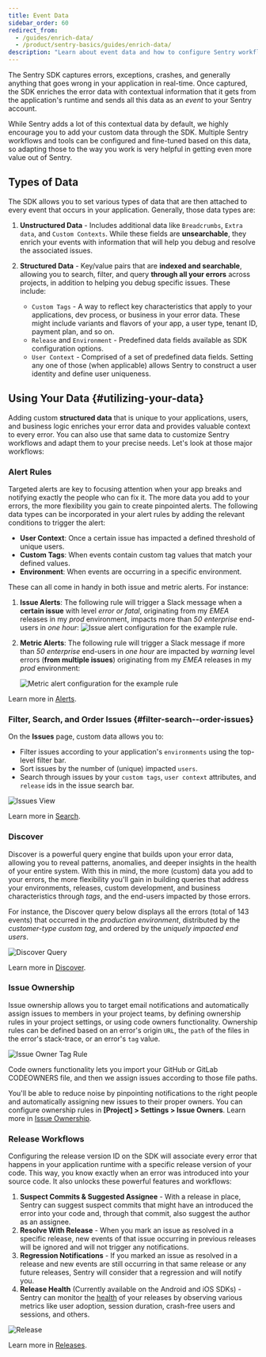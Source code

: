 ```yaml
---
title: Event Data
sidebar_order: 60
redirect_from:
  - /guides/enrich-data/
  - /product/sentry-basics/guides/enrich-data/
description: "Learn about event data and how to configure Sentry workflows and tools to fine-tune the data sent to Sentry."
---
```


The Sentry SDK captures errors, exceptions, crashes, and generally anything that goes wrong in your application in real-time.
Once captured, the SDK enriches the error data with contextual information that it gets from the application's runtime and sends all this data as an _event_ to your Sentry account.

While Sentry adds a lot of this contextual data by default, we highly encourage you to add your custom data through the SDK. Multiple Sentry workflows and tools can be configured and fine-tuned based on this data, so adapting those to the way you work is very helpful in getting even more value out of Sentry.

## Types of Data

The SDK allows you to set various types of data that are then attached to every event that occurs in your application. Generally, those data types are:

1. **Unstructured Data** - Includes additional data like `Breadcrumbs`, `Extra data`, and `Custom Contexts`. While these fields are **unsearchable**, they enrich your events with information that will help you debug and resolve the associated issues.

2. **Structured Data** - Key/value pairs that are **indexed and searchable**, allowing you to search, filter, and query **through all your errors** across projects, in addition to helping you debug specific issues. These include:

   - `Custom Tags` - A way to reflect key characteristics that apply to your applications, dev process, or business in your error data. These might include variants and flavors of your app, a user type, tenant ID, payment plan, and so on.
   - `Release` and `Environment` - Predefined data fields available as SDK configuration options.
   - `User Context` - Comprised of a set of predefined data fields. Setting any one of those (when applicable) allows Sentry to construct a user identity and define user uniqueness.

## Using Your Data {#utilizing-your-data}

Adding custom **structured data** that is unique to your applications, users, and business logic enriches your error data and provides valuable context to every error. You can also use that same data to customize Sentry workflows and adapt them to your precise needs. Let's look at those major workflows:

### Alert Rules

Targeted alerts are key to focusing attention when your app breaks and notifying exactly the people who can fix it. The more data you add to your errors, the more flexibility you gain to create pinpointed alerts. The following data types can be incorporated in your alert rules by adding the relevant conditions to trigger the alert:

- **User Context**: Once a certain issue has impacted a defined threshold of unique users.
- **Custom Tags**: When events contain custom tag values that match your defined values.
- **Environment**: When events are occurring in a specific environment.

These can all come in handy in both issue and metric alerts. For instance:

1. **Issue Alerts**: The following rule will trigger a Slack message when a **certain issue** with level _error or fatal_, originating from my _EMEA_ releases in my _prod_ environment, impacts more than _50 enterprise_ end-users in _one hour_:
   ![Issue alert configuration for the example rule.](002.png)

2. **Metric Alerts**: The following rule will trigger a Slack message if more than _50 enterprise_ end-users in _one hour_ are impacted by _warning_ level errors (**from multiple issues**) originating from my _EMEA_ releases in my _prod_ environment:

   ![Metric alert configuration for the example rule](006.png)

Learn more in [Alerts](/product/alerts/).

### Filter, Search, and Order Issues {#filter-search--order-issues}

On the **Issues** page, custom data allows you to:

- Filter issues according to your application's `environments` using the top-level filter bar.
- Sort issues by the number of (unique) impacted `users`.
- Search through issues by your `custom tags`, `user context` attributes, and `release` ids in the issue search bar.

![Issues View](003.png)

Learn more in [Search](/product/sentry-basics/search/).

### Discover

Discover is a powerful query engine that builds upon your error data, allowing you to reveal patterns, anomalies, and deeper insights in the health of your entire system. With this in mind, the more (custom) data you add to your errors, the more flexibility you'll gain in building queries that address your environments, releases, custom development, and business characteristics through _tags_, and the end-users impacted by those errors.

For instance, the Discover query below displays all the errors (total of 143 events) that occurred in the _production environment_, distributed by the _customer-type custom tag_, and ordered by the _uniquely impacted end users_.

![Discover Query](004.png)

Learn more in [Discover](/product/discover-queries/).

### Issue Ownership

Issue ownership allows you to target email notifications and automatically assign issues to members in your project teams, by defining ownership rules in your project settings, or using code owners functionality. Ownership rules can be defined based on an error's origin `URL`, the `path` of the files in the error's stack-trace, or an error's `tag` value.

![Issue Owner Tag Rule](005.png)

Code owners functionality lets you import your GitHub or GitLab CODEOWNERS file, and then we assign issues according to those file paths.

You'll be able to reduce noise by pinpointing notifications to the right people and automatically assigning new issues to their proper owners. You can configure ownership rules in **[Project] > Settings > Issue Owners**. Learn more in [Issue Ownership](/product/error-monitoring/issue-owners/).

### Release Workflows

Configuring the release version ID on the SDK will associate every error that happens in your application runtime with a specific release version of your code. This way, you know exactly when an error was introduced into your source code. It also unlocks these powerful features and workflows:

1. **Suspect Commits & Suggested Assignee** - With a release in place, Sentry can suggest suspect commits that might have an introduced the error into your code and, through that commit, also suggest the author as an assignee.
2. **Resolve With Release** - When you mark an issue as resolved in a specific release, new events of that issue occurring in previous releases will be ignored and will not trigger any notifications.
3. **Regression Notifications** - If you marked an issue as resolved in a release and new events are still occurring in that same release or any future releases, Sentry will consider that a regression and will notify you.
4. **Release Health** (Currently available on the Android and iOS SDKs) - Sentry can monitor the [health](/product/releases/health/) of your releases by observing various metrics like user adoption, session duration, crash-free users and sessions, and others.

![Release](001.png)

Learn more in [Releases](/product/releases/).
